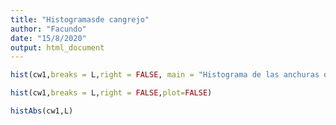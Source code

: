 ```yaml
---
title: "Histogramasde cangrejo"
author: "Facundo"
date: "15/8/2020"
output: html_document
---
```

```r
hist(cw1,breaks = L,right = FALSE, main = "Histograma de las anchuras de los cangrejos")
```

```r
hist(cw1,breaks = L,right = FALSE,plot=FALSE)
```


```r
histAbs(cw1,L)
```
